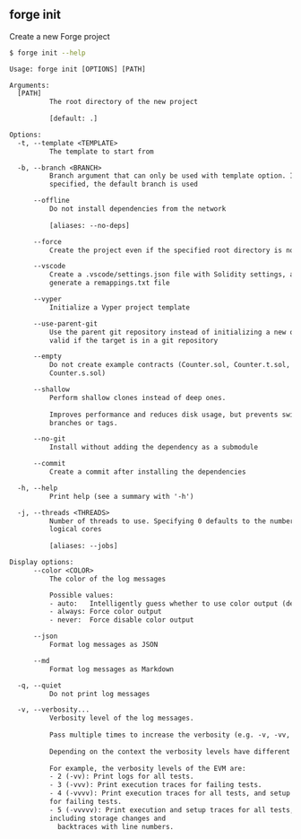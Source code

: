 ## forge init

Create a new Forge project

```bash
$ forge init --help
```

```txt
Usage: forge init [OPTIONS] [PATH]

Arguments:
  [PATH]
          The root directory of the new project
          
          [default: .]

Options:
  -t, --template <TEMPLATE>
          The template to start from

  -b, --branch <BRANCH>
          Branch argument that can only be used with template option. If not
          specified, the default branch is used

      --offline
          Do not install dependencies from the network
          
          [aliases: --no-deps]

      --force
          Create the project even if the specified root directory is not empty

      --vscode
          Create a .vscode/settings.json file with Solidity settings, and
          generate a remappings.txt file

      --vyper
          Initialize a Vyper project template

      --use-parent-git
          Use the parent git repository instead of initializing a new one. Only
          valid if the target is in a git repository

      --empty
          Do not create example contracts (Counter.sol, Counter.t.sol,
          Counter.s.sol)

      --shallow
          Perform shallow clones instead of deep ones.
          
          Improves performance and reduces disk usage, but prevents switching
          branches or tags.

      --no-git
          Install without adding the dependency as a submodule

      --commit
          Create a commit after installing the dependencies

  -h, --help
          Print help (see a summary with '-h')

  -j, --threads <THREADS>
          Number of threads to use. Specifying 0 defaults to the number of
          logical cores
          
          [aliases: --jobs]

Display options:
      --color <COLOR>
          The color of the log messages

          Possible values:
          - auto:   Intelligently guess whether to use color output (default)
          - always: Force color output
          - never:  Force disable color output

      --json
          Format log messages as JSON

      --md
          Format log messages as Markdown

  -q, --quiet
          Do not print log messages

  -v, --verbosity...
          Verbosity level of the log messages.
          
          Pass multiple times to increase the verbosity (e.g. -v, -vv, -vvv).
          
          Depending on the context the verbosity levels have different meanings.
          
          For example, the verbosity levels of the EVM are:
          - 2 (-vv): Print logs for all tests.
          - 3 (-vvv): Print execution traces for failing tests.
          - 4 (-vvvv): Print execution traces for all tests, and setup traces
          for failing tests.
          - 5 (-vvvvv): Print execution and setup traces for all tests,
          including storage changes and
            backtraces with line numbers.
```
